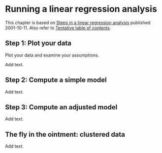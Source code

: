 # Running a linear regression analysis

This chapter is based on [Steps in a linear regression analysis](http://new.pmean.com/steps-in-linear-regression/) published 2001-10-11. Also refer to [Tentative table of contents](http://www.pmean.com/10/Contents.html).

## Step 1: Plot your data

Plot your data and examine your assumptions.

Add text.

## Step 2: Compute a simple model

Add text.

## Step 3: Compute an adjusted model

Add text.

## The fly in the ointment: clustered data

Add text.
